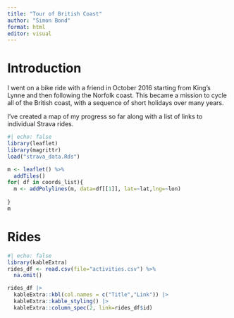 ```yaml
---
title: "Tour of British Coast"
author: "Simon Bond"
format: html
editor: visual
---
```


# Introduction

I went on a bike ride with a friend in October 2016 starting from King's Lynne and then following the Norfolk coast. This became a mission to cycle all of the British coast, with a sequence of short holidays over many years.

I've created a map of my progress so far along with a list of links to individual Strava rides.

```r
#| echo: false
library(leaflet)
library(magrittr)
load("strava_data.Rds")

m <- leaflet() %>% 
  addTiles()
for( df in coords_list){
  m <- addPolylines(m, data=df[[1]], lat=~lat,lng=~lon)
  
}
m
```

# Rides

```r
#| echo: false
library(kableExtra)
rides_df <- read.csv(file="activities.csv") %>% 
  na.omit()

rides_df |> 
  kableExtra::kbl(col.names = c("Title","Link")) |>
  kableExtra::kable_styling() |>
  kableExtra::column_spec(2, link=rides_df$id)

```

